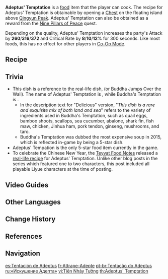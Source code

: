 {{Food Infobox
|id              = 108123
|name            = Adeptus' Temptation
|description     = A complex, famous type of Liyue
|desc_suspicious = cuisine. Without having mastered the art of simmering, the resulting stew-like dish has a salty, fishy taste. But, just considering the costly ingredients will be enough to keep you going until the pot's empty.
|desc_basic      = cuisine, in which specially selected ingredients are submerged and slowly bowled into soup stock. The recipe scribbled from memory alone was enough to urge the adepti to once again return to the world of men.
|desc_delicious  = cuisine. This dish is a rare and exquisite mix of both land and sea, combining countless delicious delicacies in one flavor-filled pot. Each mouthful is a moment to remember &mdash; it's even irresistible enough to entice the adepti down from their celestial abode.
|type            = ATK-Boosting Dishes
|effectType      = ATK Up
|effect          = Increases all party members' ATK by (var1) and CRIT Rate by (var2)% for 300s.
|eff_att1        = ATK
|eff_att2        = CRIT Rate
|eff_suspicious1 = 260
|eff_suspicious2 = 8
|eff_basic1      = 316
|eff_basic2      = 10
|eff_delicious1  = 372
|eff_delicious2  = 12
|rarity          = 5
|region          = Liyue
|recipe          = Obtained from a Chest above [[Qingyun Peak]]
}}
'''Adeptus' Temptation''' is a [[food]] item that the player can cook. The recipe for Adeptus' Temptation is obtainable by opening a [[Chest]] on the floating island above [[Qingyun Peak]]. Adeptus' Temptation can also be obtained as a reward from the [[Nine Pillars of Peace]] quest.

Depending on the quality, Adeptus' Temptation increases the party's Attack by '''260'''/'''316'''/'''372''' and Critical Rate by '''8'''/'''10'''/'''12'''% for 300 seconds. Like most foods, this has no effect for other players in [[Co-Op Mode]].

==Recipe==
{{Recipe
|type = Cooking
|Ham = 4
|Crab = 3
|Shrimp Meat = 3
|Matsutake = 3
|sort = Ham,Crab,Shrimp Meat,Matsutake
}}

==Trivia==
*This dish is a reference to the real-life dish, {{w|Buddha Jumps Over the Wall|Buddha's Temptation}} (or Buddha Jumps Over the Wall). The name of Adeptus' Temptation is {{Lang|zh='''仙'''跳墙|zh_rm='''Xiān'''tiàoqiáng|mini=1|zh_tl='''Adeptus''' Jumps over the Wall}}, while Buddha's Temptation is {{Lang|zh='''佛'''跳墙|zh_rm='''Fó'''tiàoqiáng|mini=1}}.
**In the description text for "Delicious" version, "''This dish is a rare and exquisite mix of both land and sea''" refers to the variety of ingredients used in Buddha's Temptation, such as quail eggs, bamboo shoots, scallops, sea cucumber, abalone, shark fin, fish maw, chicken, Jinhua ham, pork tendon, ginseng, mushrooms, and taro.
**Buddha's Temptation was dubbed the most expensive soup in 2015, which is reflected in-game by being a 5-star dish.
*Adeptus' Tempation is the only 5-star food item currently in the game.
*To celebrate the Chinese New Year, the [[Teyvat Food Notes]] released a [https://ys.mihoyo.com/main/news/detail/14099 real-life recipe] for Adeptus' Temptation. Unlike other blog posts in the series which featured one to two characters, this post included all playable Liyue characters at the time of posting.

==Video Guides==
{{EVT
|video1   = https://youtu.be/c98FtftlR9g
|caption1 = Recipe Location Guide
}}

==Other Languages==
{{Other Languages
|en      = Adeptus' Temptation
|zhs     = 仙跳墙
|zhs_rm  = Xiān Tiào Qiáng
|zht     = 仙跳牆
|zht_rm  = Xiān Tiào Qiáng
|zh_tl   = Adeptus Jumps Over the Wall
|ja      = 仙跳牆
|ja_rm   = Senchoushou<ref>{{Ref/Quest|Three to Get Ready, and Here We Go|note=Japanese Voice-Over}}</ref>
|ja_tl   = Adeptus Jumps Over the Wall{{Sino|ja|zh}}
|ko      = {{tt|선도장|仙跳牆}}
|ko_rm   = Seondojang
|ko_tl   = Adeptus Jumps Over the Wall{{Sino|ko|zh}}
|es      = Tentación de Adeptus
|es_tl   = Adeptus' Temptation
|fr      = Attrape-Adepte
|fr_tl   = Adeptus Catcher
|ru      = «Искушение Адепта»
|ru_tl   = "Adeptus' Temptation"
|th      = Adeptus' Temptation
|vi      = {{tt|Tiên|仙}} Nhảy {{tt|Tường|牆}}
|vi_tl   = Adeptus Jumps Over the Wall
|de      = Versuchung der Adepten
|de_tl   = Temptation of the Adepti
|id      = Adeptus' Temptation
|pt      = Tentação do Adeptus
|pt_tl   = Adeptus' Temptation
}}

==Change History==
{{Change History|1.0}}

==References==
{{Reflist|1}}

==Navigation==
{{Food Navbox}}

[[es:Tentación de Adeptus]]
[[fr:Attrape-Adepte]]
[[pt-br:Tentação do Adeptus]]
[[ru:«Искушение Адепта»]]
[[vi:Tiên Nhảy Tường]]
[[th:Adeptus' Temptation]]